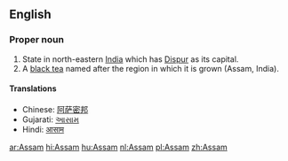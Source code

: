 ==English==

{{wikipedia}}
{{wikipedia|Assam tea}}
===Proper noun===
{{en-proper noun}}
#State in north-eastern [[India]] which has [[Dispur]] as its capital.
# A [[black tea]] named after the region in which it is grown (Assam, India).


====Translations====

*Chinese: [[阿萨密邦]]
*Gujarati: [[આસામ]]
*Hindi: [[आसाम]]

[[ar:Assam]]
[[hi:Assam]]
[[hu:Assam]]
[[nl:Assam]]
[[pl:Assam]]
[[zh:Assam]]